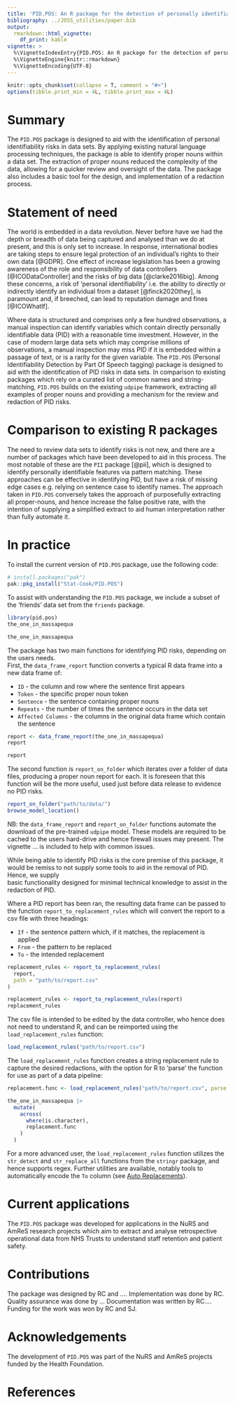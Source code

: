 ```yaml
---
title: 'PID.POS: An R package for the detection of personally identifiable data'
bibliography: ../JOSS_utilities/paper.bib
output: 
  rmarkdown::html_vignette:
    df_print: kable
vignette: >
  %\VignetteIndexEntry{PID.POS: An R package for the detection of personally identifiable data}
  %\VignetteEngine{knitr::rmarkdown}
  %\VignetteEncoding{UTF-8}
---
```

``` r
knitr::opts_chunk$set(collapse = T, comment = "#>")
options(tibble.print_min = 4L, tibble.print_max = 4L)
```

# Summary

The `PID.POS` package is designed to aid with the identification of personal identifiability risks in data sets.
By applying existing natural language processing techniques, the package is able to identify proper nouns within a
data set.  The extraction of proper nouns reduced the complexity of the data, allowing for a quicker review and 
oversight of the data.  The package also includes a basic tool for the design, and 
implementation of a redaction process.  

# Statement of need  


The world is embedded in a data revolution.  Never before have we had the depth or breadth of data 
being captured  and analysed than we do at present, and this is only set to increase. 
In response, international bodies are taking steps to ensure legal protection of an individual's rights 
to their own data [@GDPR].  One effect of increase legislation  has been a growing awareness of the role and 
responsibility of data controllers [@ICODataController] and the risks of big data [@clarke2016big]. 
Among these concerns, a risk of 'personal identifiability' i.e. the ability to directly or 
indirectly identify an individual from a dataset [@finck2020they], is paramount  and, if breeched,
can lead to reputation damage and fines [@ICOWhatIf]. 



Where data  is structured  and comprises only a few hundred observations, a manual inspection can 
identify variables which contain directly personally identifiable data (PID) with a reasonable time
investment.  However, in the case of  modern large data sets which may comprise millions of
observations,  a manual inspection may miss PID if it is  embedded within a passage of text, or is
a rarity for the given variable.  The `PID.POS` (Personal Identifiability Detection by Part Of 
Speech tagging) package is designed to aid with the identification of PID risks in data sets.   In
comparison to existing packages which rely on a curated list of common names and string-matching,
`PID.POS` builds on the existing `udpipe` framework, extracting all examples of 
proper nouns and providing a mechanism for the review and redaction of PID risks.



# Comparison to existing R packages

The need to review data sets to identify risks is not new, and there are a number of packages which have been developed
to aid in this process.  The most notable of these are the `PII` package  [@pii], which is designed to 
identify personally identifiable features via pattern matching. These approaches can be effective in 
identifying PID, but have a risk of missing edge cases e.g. relying on sentence case  to identify names. The 
approach taken in `PID.POS` conversely takes the approach of purposefully extracting all proper-nouns, and hence
increase the false positive rate, with the intention of supplying a simplified extract to aid  human interpretation 
rather than fully automate it.

# In practice

To install the current version of `PID.POS` package, use the following code:

``` r
# install.packages("pak")
pak::pkg_install("Stat-Cook/PID.POS")
```

To assist with understanding the `PID.POS` package, we include a subset of the 'friends' 
data set from the `friends` package.

``` r
library(pid.pos)
the_one_in_massapequa
```

``` r
the_one_in_massapequa
```


The package has two main functions for identifying PID  risks, depending on the users needs.  
First, the `data_frame_report` function converts a typical R data frame into a new data frame of:

* `ID` - the column and row where the sentence first appears
* `Token` - the specific proper noun token 
* `Sentence` - the sentence containing proper nouns
* `Repeats` - the number of times the sentence occurs in the data set
* `Affected Columns` - the columns in the original data frame which contain the sentence

``` r
report <- data_frame_report(the_one_in_massapequa)
report
```

``` r
report
```

The second function is `report_on_folder` which iterates over a folder of data files,
producing a proper noun report for each.  It is foreseen that this function will 
be the more useful, used just before data release to evidence no PID risks.

``` r
report_on_folder("path/to/data/")
browse_model_location()
```    

NB: the `data_frame_report` and `report_on_folder` functions automate the download 
of the pre-trained `udpipe` model.  These models are required to be cached to the users 
hard-drive and hence firewall issues may present.  The vignette ... is included to 
help with common issues.

While being able to identify PID risks is the core premise of this package, it would be 
remiss to not supply some tools to aid in the removal of PID.  Hence, we supply  
basic functionality designed for minimal technical knowledge to assist in the 
redaction of PID.

Where a PID report has been ran, the resulting data frame can be passed to the function 
`report_to_replacement_rules` which will convert the report to a csv file with three headings:

* `If` - the sentence pattern which, if it matches, the replacement is applied
* `From` - the pattern to be replaced
* `To` - the intended replacement

``` r
replacement_rules <- report_to_replacement_rules(
  report,
  path = "path/to/report.csv"
)
```

``` r
replacement_rules <- report_to_replacement_rules(report)
replacement_rules
```
The csv file is intended to be edited by the data controller, who hence does not need 
to understand R, and can be reimported using the `load_replacement_rules` function:

``` r
load_replacement_rules("path/to/report.csv")
```

The  `load_replacement_rules` function creates a string replacement rule to capture the 
desired redactions, with the option for R to 'parse' the function for use as part of a data
pipeline:

``` r
replacement.func <- load_replacement_rules("path/to/report.csv", parse = T)

the_one_in_massapequa |>
  mutate(
    across(
      where(is.character),
      replacement.func
    )
  )
```

For a more advanced user, the `load_replacement_rules` function utilizes the `str_detect` and 
`str_replace_all` functions from the `stringr` package, and hence supports regex. Further utilities are 
available, notably tools to automatically encode the `To` column (see [Auto Replacements](https://stat-cook.github.io/pid.pos/articles/AutoReplacement.html)).

# Current applications

The `PID.POS` package was developed for applications in the NuRS and AmReS research projects
which aim to extract and analyse retrospective operational data from NHS Trusts to understand
staff retention and patient safety.

# Contributions

The package was designed by RC and .... Implementation was done by RC. Quality assurance was 
done by ... Documentation was written by RC.... Funding for the work was won by RC and SJ.

# Acknowledgements

The development of `PID.POS` was part of the NuRS and AmReS projects funded by the
Health Foundation.

# References



